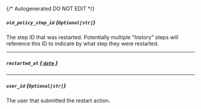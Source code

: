 {/* Autogenerated DO NOT EDIT  */}
##### `old_policy_step_id` *{`Optional[str]`}*
The step ID that was restarted. Potentially multiple "history" steps will reference this ID to indicate by what step they were restarted.

---
##### `restarted_at` [*{ `date` }*](https://docs.python.org/3/library/datetime.html#date-objects)

---
##### `user_id` *{`Optional[str]`}*
The user that submitted the restart action.

